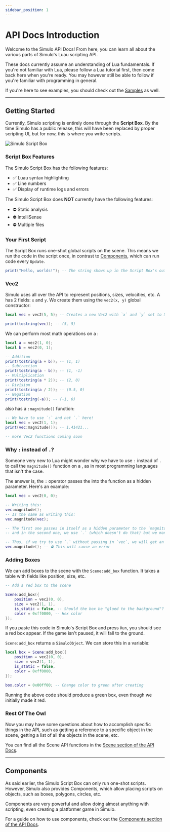 ```yaml
---
sidebar_position: 1
---
```



# API Docs Introduction

Welcome to the Simulo API Docs! From here, you can learn all about the various parts of Simulo's Luau scripting API.

These docs currently assume an understanding of Lua fundamentals. If you're not familiar with Lua, please follow a Lua tutorial first, then come back here when you're ready. You may however still be able to follow if you're familiar with programming in general.

If you're here to see examples, you should check out the [Samples](/docs/samples/intro) as well.

---

## Getting Started

Currently, Simulo scripting is entirely done through the **Script Box**. By the time Simulo has a public release, this will have been replaced by proper scripting UI, but for now, this is where you write scripts.

![Simulo Script Box](./img/script_box.png)

### Script Box Features

The Simulo Script Box has the following features:

-   ✅ Luau syntax highlighting
-   ✅ Line numbers
-   ✅ Display of runtime logs and errors

The Simulo Script Box does **NOT** currently have the following features:

-   ⛔ Static analysis
-   ⛔ IntelliSense
-   ⛔ Multiple files

### Your First Script

The Script Box runs one-shot global scripts on the scene. This means we run the code in the script once, in contrast to [Components](#components), which can run code every `Update`.

```lua
print("Hello, worlds!"); -- The string shows up in the Script Box's output
```

### Vec2

Simulo uses <Type name="vec2" /> all over the API to represent positions, sizes, velocities, etc. A <Type name="vec2" /> has 2 fields: `x` and `y`. We create them using the `vec2(x, y)` global constructor:

```lua
local vec = vec2(5, 5); -- Creates a new Vec2 with `x` and `y` set to 5

print(tostring(vec)); -- (5, 5)
```

We can perform most math operations on a <Type name="vec2" />:

```lua
local a = vec2(1, 0);
local b = vec2(0, 1);

-- Addition
print(tostring(a + b)); -- (1, 1)
-- Subtraction
print(tostring(a - b)); -- (1, -1)
-- Multiplication
print(tostring(a * 2)); -- (2, 0)
-- Division
print(tostring(a / 2)); -- (0.5, 0)
-- Negation
print(tostring(-a)); -- (-1, 0)
```

<Type name="vec2" /> also has a `:magnitude()` function:

```lua
-- We have to use `:` and not `.` here!
local vec = vec2(1, 1);
print(vec:magnitude()); -- 1.41421...

-- more Vec2 functions coming soon
```

### Why `:` instead of `.`?

Someone very new to Lua might wonder why we have to use `:` instead of `.` to call the `magnitude()` function on a <Type name="vec2" />, as in most programming languages that isn't the case.

The answer is, the `:` operator passes the <Type name="vec2" /> into the function as a hidden parameter. Here's an example:

```lua
local vec = vec2(0, 0);

-- Writing this:
vec:magnitude();
-- Is the same as writing this:
vec.magnitude(vec);

-- The first one passes in itself as a hidden parameter to the `magnitude` function,
-- and in the second one, we use `.` (which doesn't do that) but we manually pass in `vec`.

-- Thus, if we try to use `.` without passing in `vec`, we will get an error.
vec.magnitude(); -- ⛔ This will cause an error
```

### Adding Boxes

We can add boxes to the scene with the `Scene:add_box` function. It takes a table with fields like position, size, etc.

```lua
-- Add a red box to the scene

Scene:add_box({
    position = vec2(0, 0),
    size = vec2(1, 1),
    is_static = false, -- Should the box be "glued to the background"?
    color = 0xff0000, -- Hex color
});
```

If you paste this code in Simulo's Script Box and press `Run`, you should see a red box appear. If the game isn't paused, it will fall to the ground.

`Scene:add_box` returns a `SimuloObject`. We can store this in a variable:

```lua
local box = Scene:add_box({
    position = vec2(0, 0),
    size = vec2(1, 1),
    is_static = false,
    color = 0xff0000,
});

box.color = 0x00ff00; -- Change color to green after creating
```

Running the above code should produce a green box, even though we initially made it red.

### Rest Of The Owl

Now you may have some questions about how to accomplish specific things in the API, such as getting a reference to a specific object in the scene, getting a list of all the objects in the scene, etc.

You can find all the Scene API functions in the [Scene section of the API Docs](./scene/).

---

## Components

As said earlier, the Simulo Script Box can only run one-shot scripts. However, Simulo also provides Components, which allow placing scripts on objects, such as boxes, polygons, circles, etc.

Components are very powerful and allow doing almost anything with scripting, even creating a platformer game in Simulo.

For a guide on how to use components, check out the [Components section of the API Docs](./components/).